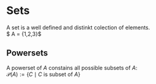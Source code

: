# Sets

A set is a well defined and distinkt colection of elements.  
$ A = \{1,2,3\}$


## Powersets

A powerset of $A$ constains all possible subsets of $A$:  
$\mathcal{P} (A) := \{C \mid C$ is subset of $A\}$